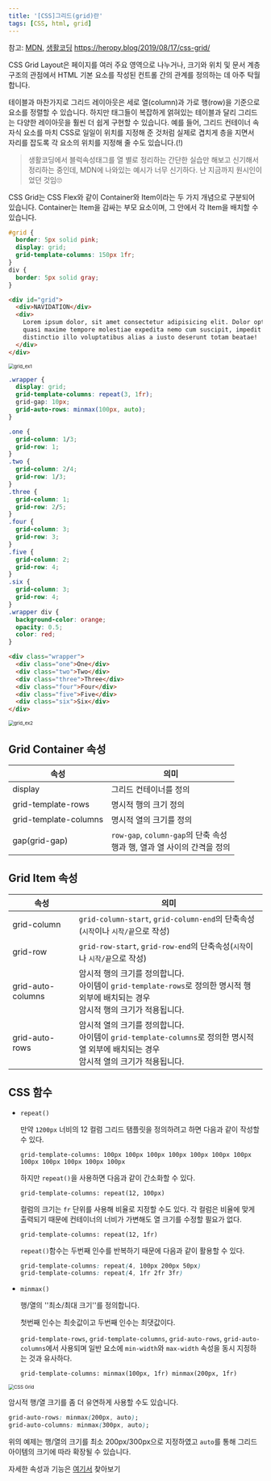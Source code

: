```yaml
---
title: '[CSS]그리드(grid)란'
tags: [CSS, html, grid]
---
```


참고: [MDN](https://developer.mozilla.org/ko/docs/Web/CSS/CSS_Grid_Layout), [생활코딩](https://opentutorials.org/course/3086) https://heropy.blog/2019/08/17/css-grid/

CSS Grid Layout은 페이지를 여러 주요 영역으로 나누거나, 크기와 위치 및 문서 계층 구조의 관점에서 HTML 기본 요소를 작성된 컨트롤 간의 관계를 정의하는 데 아주 탁월합니다.

테이블과 마찬가지로 그리드 레이아웃은 세로 열(column)과 가로 행(row)을 기준으로 요소를 정렬할 수 있습니다. 하지만 태그들이 복잡하게 얽혀있는 테이블과 달리 그리드는 다양한 레이아웃을 훨씬 더 쉽게 구현할 수 있습니다. 예를 들어, 그리드 컨테이너 속 자식 요소를 마치 CSS로 일일이 위치를 지정해 준 것처럼 실제로 겹치게 층을 지면서 자리를 잡도록 각 요소의 위치를 지정해 줄 수도 있습니다.(!)

> 생활코딩에서 블럭속성태그를 열 별로 정리하는 간단한 실습만 해보고 신기해서 정리하는 중인데, MDN에 나와있는 예시가 너무 신기하다. 난 지금까지 원시인이었던 것임🙄

CSS Grid는 CSS Flex와 같이 Container와 Item이라는 두 가지 개념으로 구분되어 있습니다. Container는 Item을 감싸는 부모 요소이며, 그 안에서 각 Item을 배치할 수 있습니다.

```css
#grid {
  border: 5px solid pink;
  display: grid;
  grid-template-columns: 150px 1fr;
}
div {
  border: 5px solid gray;
}
```

```html
<div id="grid">
  <div>NAVIDATION</div>
  <div>
    Lorem ipsum dolor, sit amet consectetur adipisicing elit. Dolor optio itaque
    quasi maxime tempore molestiae expedita nemo cum suscipit, impedit ad
    distinctio illo voluptatibus alias a iusto deserunt totam beatae!
  </div>
</div>
```

<img src="https://user-images.githubusercontent.com/53068706/107882632-dbfe0000-6f2d-11eb-9d59-2c71e18e70c5.png" alt="grid_ex1" style="zoom:67%;" />

```css
.wrapper {
  display: grid;
  grid-template-columns: repeat(3, 1fr);
  grid-gap: 10px;
  grid-auto-rows: minmax(100px, auto);
}

.one {
  grid-column: 1/3;
  grid-row: 1;
}
.two {
  grid-column: 2/4;
  grid-row: 1/3;
}
.three {
  grid-column: 1;
  grid-row: 2/5;
}
.four {
  grid-column: 3;
  grid-row: 3;
}
.five {
  grid-column: 2;
  grid-row: 4;
}
.six {
  grid-column: 3;
  grid-row: 4;
}
.wrapper div {
  background-color: orange;
  opacity: 0.5;
  color: red;
}
```

```html
<div class="wrapper">
  <div class="one">One</div>
  <div class="two">Two</div>
  <div class="three">Three</div>
  <div class="four">Four</div>
  <div class="five">Five</div>
  <div class="six">Six</div>
</div>
```

<img src="https://user-images.githubusercontent.com/53068706/107882649-ecae7600-6f2d-11eb-8fa2-c037979d29bd.png" alt="grid_ex2" style="zoom:67%;" />

## Grid Container 속성

| 속성                  | 의미                                                                         |
| --------------------- | ---------------------------------------------------------------------------- |
| display               | 그리드 컨테이너를 정의                                                       |
| grid-template-rows    | 명시적 행의 크기 정의                                                        |
| grid-template-columns | 명시적 열의 크기를 정의                                                      |
| gap(grid-gap)         | `row-gap`, `column-gap`의 단축 속성<br />행과 행, 열과 열 사이의 간격을 정의 |

## Grid Item 속성

| 속성              | 의미                                                                                                                                             |
| ----------------- | ------------------------------------------------------------------------------------------------------------------------------------------------ |
| grid-column       | `grid-column-start`, `grid-column-end`의 단축속성(`시작`이나 `시작/끝`으로 작성)                                                                 |
| grid-row          | `grid-row-start`, `grid-row-end`의 단축속성(`시작`이나 `시작/끝`으로 작성)                                                                       |
| grid-auto-columns | 암시적 행의 크기를 정의합니다.<br />아이템이 `grid-template-rows`로 정의한 명시적 행 외부에 배치되는 경우<br /> 암시적 행의 크기가 적용됩니다.   |
| grid-auto-rows    | 암시적 열의 크기를 정의합니다.<br />아이템이 `grid-template-columns`로 정의한 명시적 열 외부에 배치되는 경우<br />암시적 열의 크기가 적용됩니다. |

## CSS 함수

- `repeat()`

  만약 `1200px` 너비의 12 컬럼 그리드 탬플릿을 정의하려고 하면 다음과 같이 작성할 수 있다.

  `grid-template-columns: 100px 100px 100px 100px 100px 100px 100px 100px 100px 100px 100px 100px`

  하지만 `repeat()`을 사용하면 다음과 같이 간소화할 수 있다.

  `grid-template-columns: repeat(12, 100px)`

  컬럼의 크기는 `fr` 단위를 사용해 비율로 지정할 수도 있다. 각 컬럼은 비율에 맞게 출력되기 때문에 컨테이너의 너비가 가변해도 열 크기를 수정할 필요가 없다.

  `grid-template-columns: repeat(12, 1fr)`

  `repeat()`함수는 두번째 인수를 반복하기 때문에 다음과 같이 활용할 수 있다.

  ```css
  grid-template-columns: repeat(4, 100px 200px 50px)
  grid-template-columns: repeat(4, 1fr 2fr 3fr)
  ```

- `minmax()`

  행/열의 ''최소/최대 크기''를 정의합니다.

  첫번째 인수는 최솟값이고 두번째 인수는 최댓값이다.

  `grid-template-rows`, `grid-template-columns`, `grid-auto-rows`, `grid-auto-columns`에서 사용되며 일반 요소에 `min-width`와 `max-width` 속성을 동시 지정하는 것과 유사하다.

  ```
  grid-template-columns: minmax(100px, 1fr) minmax(200px, 1fr)
  ```

<img src="https://heropy.blog/images/screenshot/css-grid/minmax-1.jpg" alt="CSS Grid" style="zoom:67%;" />

암시적 행/열 크기를 좀 더 유연하게 사용할 수도 있습니다.

```css
grid-auto-rows: minmax(200px, auto);
grid-auto-columns: minmax(300px, auto);
```

위의 예제는 행/열의 크기를 최소 200px/300px으로 지정하였고 `auto`를 통해 그리드 아이템의 크기에 따라 확장될 수 있습니다.

자세한 속성과 기능은 [여기서](https://heropy.blog/2019/08/17/css-grid/) 찾아보기
